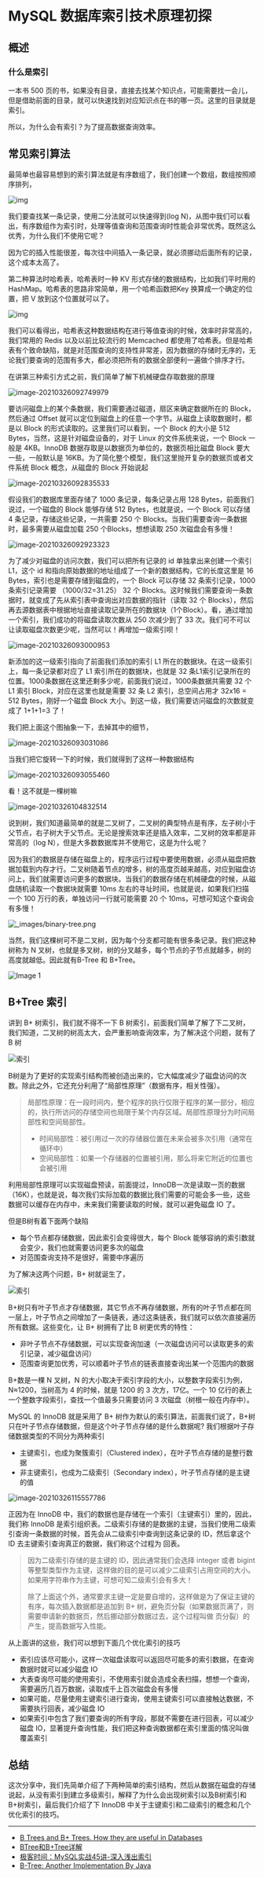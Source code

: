 # MySQL 数据库索引技术原理初探

## 概述

### 什么是索引

一本书 500 页的书，如果没有目录，直接去找某个知识点，可能需要找一会儿，但是借助前面的目录，就可以快速找到对应知识点在书的哪一页。这里的目录就是索引。

所以，为什么会有索引？为了提高数据查询效率。

## 常见索引算法

最简单也最容易想到的索引算法就是有序数组了，我们创建一个数组，数组按照顺序排列，

![img](https://ssl.aicode.cc/prometheus/database-index-array.png)

我们要查找某一条记录，使用二分法就可以快速得到(log N)，从图中我们可以看出，有序数组作为索引时，处理等值查询和范围查询时性能会非常优秀。既然这么优秀，为什么我们不使用它呢？

因为它的插入性能很差，每次往中间插入一条记录，就必须挪动后面所有的记录，这个成本太高了。

第二种算法时哈希表，哈希表时一种 KV 形式存储的数据结构，比如我们平时用的 HashMap。哈希表的思路非常简单，用一个哈希函数把Key 换算成一个确定的位置，把 V 放到这个位置就可以了。

![img](https://ssl.aicode.cc/prometheus/database-index-hash.png)

我们可以看得出，哈希表这种数据结构在进行等值查询的时候，效率时非常高的，我们常用的 Redis 以及以前比较流行的 Memcached 都使用了哈希表。但是哈希表有个致命缺陷，就是对范围查询的支持性非常差，因为数据的存储时无序的，无论我们要查询的范围有多大，都必须把所有的数据全部便利一遍做个排序才行。

在讲第三种索引方式之前，我们简单了解下机械硬盘存取数据的原理

![image-20210326092749979](https://ssl.aicode.cc/prometheus/database-index-disk.png)

要访问磁盘上的某个条数据，我们需要通过磁道，扇区来确定数据所在的 Block，然后通过 Offset  就可以定位到磁盘上的任意一个字节。从磁盘上读取数据时，都是以 Block 的形式读取的。这里我们可以看到，一个 Block 的大小是 512 Bytes，当然，这是针对磁盘设备的，对于 Linux 的文件系统来说，一个 Block 一般是 4KB。InnoDB 数据存取是以数据页为单位的，数据页相比磁盘 Block 要大一些，一般默认是 16KB。为了简化整个模型，我们这里抛开复杂的数据页或者文件系统 Block 概念，从磁盘的 Block 开始说起

![image-20210326092835533](https://ssl.aicode.cc/prometheus/database-index-noindex-disk.png)

假设我们的数据库里面存储了 1000 条记录，每条记录占用 128 Bytes，前面我们说过，一个磁盘的 Block 能够存储 512 Bytes，也就是说，一个 Block 可以存储 4 条记录，存储这些记录，一共需要 250 个 Blocks。当我们需要查询一条数据时，最多需要从磁盘加载 250 个Blocks，想想读取 250 次磁盘会有多慢！

![image-20210326092923323](https://ssl.aicode.cc/prometheus/database-index-l1-index-disk.png)

为了减少对磁盘的访问次数，我们可以把所有记录的 id 单独拿出来创建一个索引 L1，这个 id 和指向原始数据的地址组成了一个新的数据结构，它的长度这里是 16 Bytes，索引也是需要存储到磁盘的，一个 Block 可以存储 32 条索引记录，1000条索引记录需要 （1000/32=31.25） 32 个 Blocks。这时候我们需要查询一条数据时，就变成了先从索引表中查询出对应数据的指针（读取 32 个 Blocks），然后再去源数据表中根据地址直接读取记录所在的数据块（1个Block）。看，通过增加一个索引，我们成功的将磁盘读取次数从 250 次减少到了 33 次。我们可不可以让读取磁盘次数更少呢，当然可以！再增加一级索引呗！

![image-20210326093000953](https://ssl.aicode.cc/prometheus/database-index-l2-index-disk.png)

新添加的这一级索引指向了前面我们添加的索引 L1 所在的数据块。在这一级索引上，每一条记录都对应了 L1 索引所在的数据块，也就是 32 条L1索引记录所在的位置。1000条数据在这里还剩多少呢，前面我们说过，1000条数据共需要 32 个 L1 索引 Block，对应在这里也就是需要 32 条 L2 索引，总空间占用才 32x16 = 512 Bytes，刚好一个磁盘 Block 大小。到这一级，我们需要访问磁盘的次数就变成了 1+1+1=3 了！

我们把上面这个图抽象一下，去掉其中的细节，

![image-20210326093031086](https://ssl.aicode.cc/prometheus/database-index-abs-tree.png)

当我们把它旋转一下的时候，我们就得到了这样一种数据结构

![image-20210326093055460](https://ssl.aicode.cc/prometheus/database-index-abs-tree-d.png)

看！这不就是一棵树嘛

![image-20210326104832514](https://ssl.aicode.cc/prometheus/database-index-binary-tree.png)

说到树，我们知道最简单的就是二叉树了，二叉树的典型特点是有序，左子树小于父节点，右子树大于父节点。无论是搜索效率还是插入效率，二叉树的效率都是非常高的（log N），但是大多数数据库并不使用它，这是为什么呢？

因为我们的数据是存储在磁盘上的，程序运行过程中要使用数据，必须从磁盘把数据加载到内存才行。二叉树随着节点的增多，树的高度页越来越高，对应到磁盘访问上，我们就需要访问更多的数据块。当我们的数据存储在机械硬盘的时候，从磁盘随机读取一个数据块就需要 10ms 左右的寻址时间，也就是说，如果我们扫描一个 100 万行的表，单独访问一行就可能需要 20 个 10ms，可想可知这个查询会有多慢！

![_images/binary-tree.png](http://www.unofficialmysqlguide.com/_images/binary-tree.png)

当然，我们这棵树可不是二叉树，因为每个分支都可能有很多条记录。我们把这种树称为 N 叉树，也就是多叉树，树的分叉越多，每个节点的子节点就越多，树的高度就越低。因此就有B-Tree 和 B+Tree。

![Image 1](https://www.codeproject.com/KB/recipes/1158559/btree-figure1-r-700.png)

## B+Tree 索引

讲到 B+ 树索引，我们就不得不一下 B 树索引，前面我们简单了解了下二叉树，我们知道，二叉树的树高太大，会严重影响查询效率，为了解决这个问题，就有了 B 树

![索引](https://ssl.aicode.cc/prometheus/database-index-btree.png)

B树是为了更好的实现索引结构而被创造出来的，它大幅度减少了磁盘访问的次数。除此之外，它还充分利用了“局部性原理”（数据有序，相关性强）。

> 局部性原理：在一段时间内，整个程序的执行仅限于程序的某一部分，相应的，执行所访问的存储空间也局限于某个内存区域。局部性原理分为时间局部性和空间局部性。
>
> - 时间局部性：被引用过一次的存储器位置在未来会被多次引用（通常在循环中）
> - 空间局部性：如果一个存储器的位置被引用，那么将来它附近的位置也会被引用

利用局部性原理可以实现磁盘预读，前面提过，InnoDB一次是读取一页的数据（16K），也就是说，每次我们实际加载的数据比我们需要的可能会多一些，这些数据可以缓存在内存中，未来我们需要读取的时候，就可以避免磁盘 IO 了。

但是B树有着下面两个缺陷

- 每个节点都存储数据，因此索引会变得很大，每个 Block 能够容纳的索引数就会变少，我们也就需要访问更多次的磁盘
- 对范围查询支持不是很好，需要中序遍历

为了解决这两个问题，B+ 树就诞生了，

![索引](https://ssl.aicode.cc/prometheus/database-index-btree-plus.png)

B+树只有叶子节点才存储数据，其它节点不再存储数据，所有的叶子节点都在同一层上，叶子节点之间增加了一条链表，通过这条链表，我们就可以依次直接遍历所有数据。这些变化，让 B+ 树拥有了比 B 树更优秀的特性：

- 非叶子节点不存储数据，可以实现查询加速（一次磁盘访问可以读取更多的索引记录，减少磁盘访问）
- 范围查询更加优秀，可以顺着叶子节点的链表直接查询出某一个范围内的数据

B+数是一棵 N 叉树，N 的大小取决于索引字段的大小，以整数字段索引为例，N≈1200，当树高为 4 的时候，就是 1200 的 3 次方，17亿。一个 10 亿行的表上一个整数字段索引，查找一个值最多只需要访问 3 次磁盘（树根一般在内存中）。

MySQL 的 InnoDB 就是采用了 B+ 树作为默认的索引算法，前面我们说了，B+树只在叶子节点存储数据，但是这个叶子节点存储的是什么数据呢? 我们根据叶子存储数据类型的不同分为两种索引

- 主键索引，也成为聚簇索引（Clustered index），在叶子节点存储的是整行数据
- 非主键索引，也成为二级索引（Secondary index），叶子节点存储的是主键的值

![image-20210326115557786](https://ssl.aicode.cc/prometheus/database-index-primary-secondary-index-2.png)

正因为在 InnoDB 中，我们的数据也是存储在一个索引（主键索引）里的，因此，我们称 InnoDB 是索引组织表。二级索引存储的是数据的主键，当我们使用二级索引查询一条数据的时候，首先会从二级索引中查询到这条记录的 ID，然后拿这个 ID 去主键索引查询真正的数据，我们称这个过程为 回表。

> 因为二级索引存储的是主键的 ID，因此通常我们会选择 integer 或者 bigint 等整型类型作为主键，这样做的目的是可以减少二级索引占用空间的大小。如果用字符串作为主键，可想可知二级索引会有多大！
>
> 除了上面这个外，通常要求主键一定是要自增的，这样做是为了保证主键的有序，每次插入数据都是追加到 B+ 树，避免页分裂（如果数据页满了，则需要申请新的数据页，然后挪动部分数据过去，这个过程叫做 页分裂）的产生，提高数据写入性能。

从上面讲的这些，我们可以想到下面几个优化索引的技巧

- 索引应该尽可能小，这样一次磁盘读取可以返回尽可能多的索引数据，在查询数据时就可以减少磁盘 IO
- 大表查询尽可能的使用索引，不使用索引就会造成全表扫描，想想一个查询，需要遍历几百万数据，读取成千上百次磁盘会有多慢
- 如果可能，尽量使用主键索引进行查询，使用主键索引可以直接触达数据，不需要执行回表，减少磁盘 IO
- 如果索引中包含了我们要查询的所有字段，那就不需要在进行回表，可以减少磁盘 IO，显著提升查询性能，我们把这种查询数据都在索引里面的情况叫做覆盖索引

## 总结

这次分享中，我们先简单介绍了下两种简单的索引结构，然后从数据在磁盘的存储说起，从没有索引到建立多级索引，解释了为什么会出现树索引以及B树索引和 B+树索引，最后我们介绍了下 InnoDB 中关于主键索引和二级索引的概念和几个优化索引的技巧。

---

- [B Trees and B+ Trees. How they are useful in Databases](https://youtu.be/aZjYr87r1b8)
- [BTree和B+Tree详解](https://blog.csdn.net/yin767833376/article/details/81511377)
- [极客时间：MySQL实战45讲-深入浅出索引](https://time.geekbang.org/column/article/69236)
- [B-Tree: Another Implementation By Java](https://www.codeproject.com/Articles/1158559/B-Tree-Another-Implementation-By-Java)
